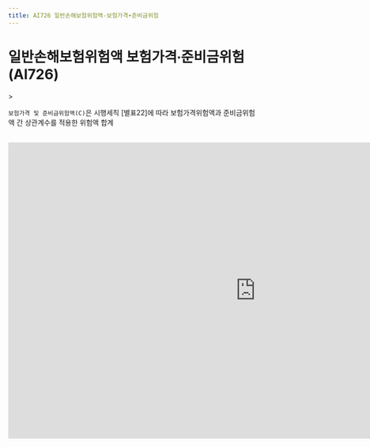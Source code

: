 ```yaml
---
title: AI726 일반손해보험위험액-보험가격∙준비금위험
---
```

# 일반손해보험위험액 보험가격∙준비금위험 (AI726)

<Accordion multiple activeIndex={[]}>
<AccordionTab header="[작성 요령]">
> <OverlayDemo id ="432"/>

`보험가격 및 준비금위험액(C)`은 시행세칙 [별표22]에 따라 보험가격위험액과 준비금위험액 간 상관계수를 적용한 위험액 합계
 <GCenterImg src ="/kics/table8.png" caption="<표8> 보험가격·준비금위험액의 단위별 상관계수"/>

</AccordionTab>
</Accordion>

<br/>

<iframe width="1000" height="600" frameBorder="0" scrolling="no"
src="https://onedrive.live.com/embed?resid=AB5F66CE0CF8D024%2116554&authkey=%21ACzRWZavyE-79hc&em=2
&AllowTyping=True
&wdAllowInteractivity=False&ActiveCell='4-1'!B10&Item='4-1'!A7:F244
&wdHideGridlines=True
&wdDownloadButton=False
&waccluster=PSG3">
</iframe>
